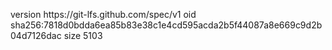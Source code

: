 version https://git-lfs.github.com/spec/v1
oid sha256:7818d0bdda6ea85b83e38c1e4cd595acda2b5f44087a8e669c9d2b04d7126dac
size 5103
